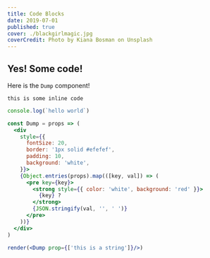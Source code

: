 ```yaml
---
title: Code Blocks
date: 2019-07-01
published: true
cover: ./blackgirlmagic.jpg
coverCredit: Photo by Kiana Bosman on Unsplash
---
```


## Yes! Some code!

Here is the `Dump` component!

`this is some inline code`

```js
console.log(`hello world`)
```

```jsx react-live
const Dump = props => (
  <div
    style={{
      fontSize: 20,
      border: '1px solid #efefef',
      padding: 10,
      background: 'white',
    }}>
    {Object.entries(props).map(([key, val]) => (
      <pre key={key}>
        <strong style={{ color: 'white', background: 'red' }}>
          {key} ?
        </strong>
        {JSON.stringify(val, '', ' ')}
      </pre>
    ))}
  </div>
)

render(<Dump prop={['this is a string']}/>)
```